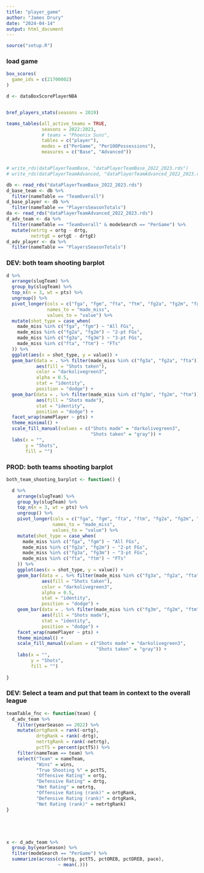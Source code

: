```yaml
---
title: "player_game"
author: "James Drury"
date: "2024-04-14"
output: html_document
---
```


```r
source("setup.R")
```

### load game
```r

box_scores(
  game_ids = c(21700002)
)

d <- dataBoxScorePlayerNBA


bref_players_stats(seasons = 2019)

teams_tables(all_active_teams = TRUE,
             seasons = 2022:2023,
             # teams = "Phoenix Suns",
             tables = c("player"),
             modes = c("PerGame", "Per100Possessions"),
             measures = c("Base", "Advanced"))


# write_rds(dataPlayerTeamBase, "dataPlayerTeamBase_2022_2023.rds")
# write_rds(dataPlayerTeamAdvanced, "dataPlayerTeamAdvanced_2022_2023.rds")

db <- read_rds("dataPlayerTeamBase_2022_2023.rds")
d_base_team <- db %>%
  filter(nameTable == "TeamOverall")
d_base_player <- db %>%
  filter(nameTable == "PlayersSeasonTotals")
da <- read_rds("dataPlayerTeamAdvanced_2022_2023.rds")
d_adv_team <- da %>%
  filter(nameTable == "TeamOverall" & modeSearch == "PerGame") %>%
  mutate(netrtg = ortg - drtg,
         netrtgE = ortgE - drtgE)
d_adv_player <- da %>%
  filter(nameTable == "PlayersSeasonTotals")
```

### DEV: both team shooting barplot
```r
d %>%
  arrange(slugTeam) %>%
  group_by(slugTeam) %>%
  top_n(n = 3, wt = pts) %>%
  ungroup() %>%
  pivot_longer(cols = c("fga", "fgm", "fta", "ftm", "fg2a", "fg2m", "fg3m", "fg3a"), 
               names_to = "made_miss",
               values_to = "value") %>%
  mutate(shot_type = case_when(
    made_miss %in% c("fga", "fgm") ~ "All FGs",
    made_miss %in% c("fg2a", "fg2m") ~ "2-pt FGs",
    made_miss %in% c("fg3a", "fg3m") ~ "3-pt FGs",
    made_miss %in% c("fta", "ftm") ~ "FTs"
  )) %>%
  ggplot(aes(x = shot_type, y = value)) +
  geom_bar(data = . %>% filter(made_miss %in% c("fg3a", "fg2a", "fta")),
           aes(fill = "Shots taken"),
           color = "darkolivegreen3",
           alpha = 0.5,
           stat = "identity",
           position = "dodge") +
  geom_bar(data = . %>% filter(made_miss %in% c("fg3m", "fg2m", "ftm")),
           aes(fill = "Shots made"),
           stat = "identity",
           position = "dodge") +
  facet_wrap(namePlayer ~ pts) +
  theme_minimal() +
  scale_fill_manual(values = c("Shots made" = "darkolivegreen3", 
                               "Shots taken" = "gray")) +
  labs(x = "",
       y = "Shots",
       fill = "")


```

### PROD: both teams shooting barplot
```r

both_team_shooting_barplot <- function() {

  d %>%
    arrange(slugTeam) %>%
    group_by(slugTeam) %>%
    top_n(n = 3, wt = pts) %>%
    ungroup() %>%
    pivot_longer(cols = c("fga", "fgm", "fta", "ftm", "fg2a", "fg2m", "fg3m", "fg3a"), 
                 names_to = "made_miss",
                 values_to = "value") %>%
    mutate(shot_type = case_when(
      made_miss %in% c("fga", "fgm") ~ "All FGs",
      made_miss %in% c("fg2a", "fg2m") ~ "2-pt FGs",
      made_miss %in% c("fg3a", "fg3m") ~ "3-pt FGs",
      made_miss %in% c("fta", "ftm") ~ "FTs"
    )) %>%
    ggplot(aes(x = shot_type, y = value)) +
    geom_bar(data = . %>% filter(made_miss %in% c("fg3a", "fg2a", "fta")),
             aes(fill = "Shots taken"),
             color = "darkolivegreen3",
             alpha = 0.5,
             stat = "identity",
             position = "dodge") +
    geom_bar(data = . %>% filter(made_miss %in% c("fg3m", "fg2m", "ftm")),
             aes(fill = "Shots made"),
             stat = "identity",
             position = "dodge") +
    facet_wrap(namePlayer ~ pts) +
    theme_minimal() +
    scale_fill_manual(values = c("Shots made" = "darkolivegreen3", 
                                 "Shots taken" = "gray")) +
    labs(x = "",
         y = "Shots",
         fill = "")
  
}

```


### DEV: Select a team and put that team in context to the overall league
```r





teamTable_fnc <- function(team) {
  d_adv_team %>%
    filter(yearSeason == 2022) %>%
    mutate(ortgRank = rank(-ortg),
           drtgRank = rank(-drtg),
           netrtgRank = rank(-netrtg),
           pctTS = percent(pctTS)) %>%
    filter(nameTeam == team) %>%
    select("Team" = nameTeam, 
           "Wins" = wins, 
           "True Shooting %" = pctTS, 
           "Offensive Rating" = ortg,
           "Defensive Rating" = drtg,
           "Net Rating" = netrtg,
           "Offensive Rating (rank)" = ortgRank,
           "Defensive Rating (rank)" = drtgRank,
           "Net Rating (rank)" = netrtgRank)
}





x <- d_adv_team %>%
  group_by(yearSeason) %>%
  filter(modeSearch == "PerGame") %>%
  summarize(across(c(ortg, pctTS, pctOREB, pctDREB, pace),
                   ~ mean(.)))


```

